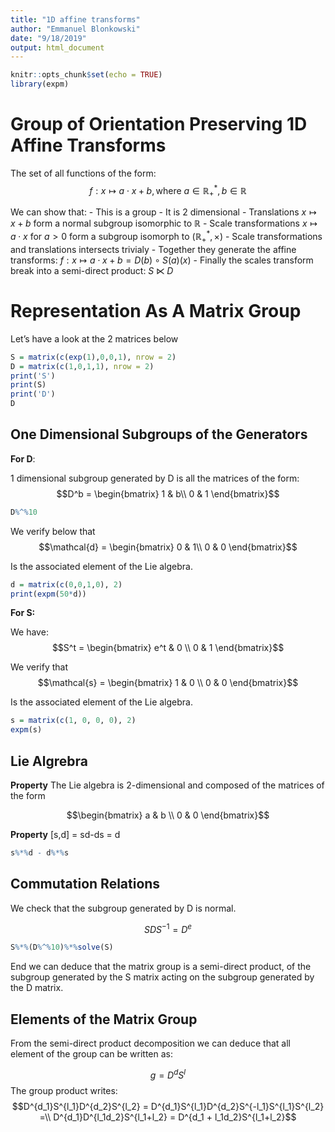 ```yaml
---
title: "1D affine transforms"
author: "Emmanuel Blonkowski"
date: "9/18/2019"
output: html_document
---
```


```r
knitr::opts_chunk$set(echo = TRUE)
library(expm)
```

# Group of Orientation Preserving 1D Affine Transforms

The set of all functions of the form:
$$f: x \mapsto a\cdot x + b, \text{where }a \in \mathbb{R}_+^*, b \in \mathbb{R}$$

We can show that:
    - This is a group
    - It is 2 dimensional
    - Translations $x \mapsto x + b$ form a normal subgroup isomorphic to
        $\mathbb{R}$
    - Scale transformations $x \mapsto a \cdot x$ for $a \gt 0$ form a subgroup
         isomorph to $(\mathbb{R^*_+},\times)$
    - Scale transformations and translations intersects trivialy
    - Together they generate the affine transforms:
         $f:x \mapsto a\cdot x + b = D(b) \circ S(a) (x)$
    - Finally the scales transform break into a semi-direct product:
        $S \ltimes D$

# Representation As A Matrix Group

Let's have a look at the 2 matrices below
```r
S = matrix(c(exp(1),0,0,1), nrow = 2)
D = matrix(c(1,0,1,1), nrow = 2)
print('S')
print(S)
print('D')
D
```

## One Dimensional Subgroups of the Generators

**For D**:

1 dimensional subgroup generated by D is all the matrices of the form:
$$D^b = \begin{bmatrix}
1 & b\\
0 & 1
\end{bmatrix}$$

```r
D%^%10
```

We verify below that 
$$\mathcal{d} = \begin{bmatrix}
0 & 1\\
0 & 0
\end{bmatrix}$$


Is the associated element of the Lie algebra.

```r
d = matrix(c(0,0,1,0), 2)
print(expm(50*d))
```

**For S:**

We have:
$$S^t = \begin{bmatrix}
e^t & 0 \\ 0 & 1
\end{bmatrix}$$

We verify that $$\mathcal{s} = \begin{bmatrix}
1 & 0 \\ 0 & 0
\end{bmatrix}$$

Is the associated element of the Lie algebra.

```r
s = matrix(c(1, 0, 0, 0), 2)
expm(s)
```

## Lie Algrebra

**Property** The Lie algebra is 2-dimensional and composed of the matrices of the form

$$\begin{bmatrix}
a & b \\ 0 & 0
\end{bmatrix}$$


**Property** [s,d] = sd-ds = d

```r
s%*%d - d%*%s
```

## Commutation Relations

We check that the subgroup generated by D is normal.

$$SDS^{-1} = D^{e}$$

```r
S%*%(D%^%10)%*%solve(S)
```

End we can deduce that the matrix group is a semi-direct product, of the subgroup generated by the S matrix acting on the subgroup generated by the D matrix.

## Elements of the Matrix Group

From the semi-direct product decomposition we can deduce that all element of the group can be written as:

$$g = D^dS^l$$
The group product writes:
$$D^{d_1}S^{l_1}D^{d_2}S^{l_2} = D^{d_1}S^{l_1}D^{d_2}S^{-l_1}S^{l_1}S^{l_2} =\\
D^{d_1}D^{l_1d_2}S^{l_1+l_2} = D^{d_1 + l_1d_2}S^{l_1+l_2}$$


